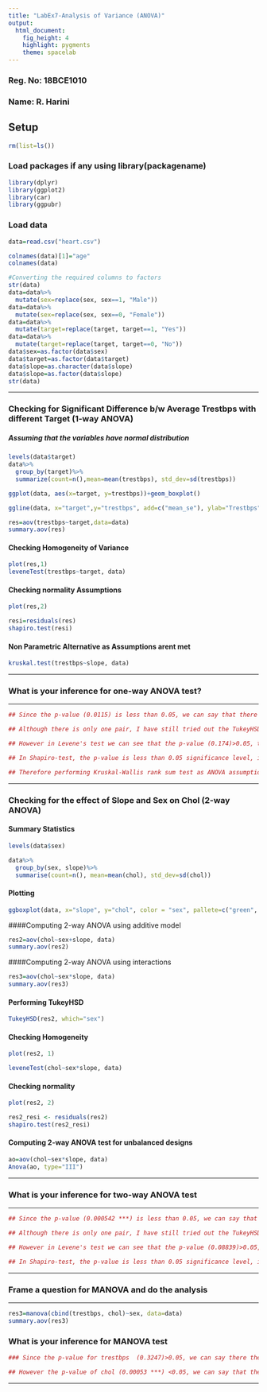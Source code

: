 ```yaml
---
title: "LabEx7-Analysis of Variance (ANOVA)"
output: 
  html_document: 
    fig_height: 4
    highlight: pygments
    theme: spacelab
---
```

### Reg. No: 18BCE1010

### Name: R. Harini

## Setup
```r
rm(list=ls())
```


### Load packages if any using library(packagename)
```r
library(dplyr)
library(ggplot2)
library(car)
library(ggpubr)
```


### Load data
```r
data=read.csv("heart.csv")

colnames(data)[1]="age"
colnames(data)

#Converting the required columns to factors
str(data)
data=data%>%
  mutate(sex=replace(sex, sex==1, "Male"))
data=data%>%
  mutate(sex=replace(sex, sex==0, "Female"))
data=data%>%
  mutate(target=replace(target, target==1, "Yes"))
data=data%>%
  mutate(target=replace(target, target==0, "No"))
data$sex=as.factor(data$sex)
data$target=as.factor(data$target)
data$slope=as.character(data$slope)
data$slope=as.factor(data$slope)
str(data)

```

* * *
### Checking for Significant Difference b/w Average Trestbps with different Target (1-way ANOVA)
##### Assuming that the variables have normal distribution
```r
levels(data$target)
data%>%
  group_by(target)%>%
  summarize(count=n(),mean=mean(trestbps), std_dev=sd(trestbps))

```
```r
ggplot(data, aes(x=target, y=trestbps))+geom_boxplot()
```

```r
ggline(data, x="target",y="trestbps", add=c("mean_se"), ylab="Trestbps", xlab = "Target")
```


```r

res=aov(trestbps~target,data=data)
summary.aov(res)
```


#### Checking Homogeneity of Variance
```r
plot(res,1)
leveneTest(trestbps~target, data)
```

#### Checking normality Assumptions
```r
plot(res,2)

resi=residuals(res)
shapiro.test(resi)
```

#### Non Parametric Alternative as Assumptions arent met
```r
kruskal.test(trestbps~slope, data)
```

* * *

### What is your inference for one-way ANOVA test?
* * *
```r
## Since the p-value (0.0115) is less than 0.05, we can say that there is a significant difference between the groups.

## Although there is only one pair, I have still tried out the TukeyHSD to see what result it shows.

## However in Levene's test we can see that the p-value (0.174)>0.05, therefore there is no significance level of variance between the gorups.

## In Shapiro-test, the p-value is less than 0.05 significance level, implying there exists significant difference from normal distribution, we can assume there exists no normality

## Therefore performing Kruskal-Wallis rank sum test as ANOVA assumptions arent met.
```


 
* * *
### Checking for the effect of Slope and Sex on Chol (2-way ANOVA)

#### Summary Statistics
```r
levels(data$sex)

data%>%
  group_by(sex, slope)%>%
  summarise(count=n(), mean=mean(chol), std_dev=sd(chol))

```

#### Plotting
```r
ggboxplot(data, x="slope", y="chol", color = "sex", pallete=c("green", "blue"))

```

####Computing 2-way ANOVA using additive model
```r
res2=aov(chol~sex+slope, data)
summary.aov(res2)
```

####Computing 2-way ANOVA using interactions
```r
res3=aov(chol~sex*slope, data)
summary.aov(res3)
```

#### Performing TukeyHSD
```r
TukeyHSD(res2, which="sex")
```

#### Checking Homogeneity
```r
plot(res2, 1)

leveneTest(chol~sex*slope, data)
```

#### Checking normality
```r
plot(res2, 2)

res2_resi <- residuals(res2)
shapiro.test(res2_resi)

```

#### Computing 2-way ANOVA test for unbalanced designs
```r
ao=aov(chol~sex*slope, data)
Anova(ao, type="III")
```


* * *

### What is your inference for two-way ANOVA test  
* * *
```r
## Since the p-value (0.000542 ***) is less than 0.05, we can say that there is a significant difference between the groups.

## Although there is only one pair, I have still tried out the TukeyHSD to see what result it shows.

## However in Levene's test we can see that the p-value (0.08839)>0.05, therefore there is no significance level of variance between the gorups.

## In Shapiro-test, the p-value is less than 0.05 significance level, implying there exists significant difference from normal distribution, we can assume there exists no normality
```


* * *

### Frame a question for MANOVA and do the analysis 
* * *
```r
res3=manova(cbind(trestbps, chol)~sex, data=data)
summary.aov(res3)
```

### What is your inference for  MANOVA test  

```r
### Since the p-value for trestbps  (0.3247)>0.05, we can say there there is no significant level of difference of Trestbps in the Sex groups.

## However the p-value of chol (0.00053 ***) <0.05, we can say that there is a significant level of difference of Chol in the sex groups.
```

* * *




